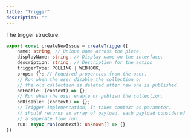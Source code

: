 ```yaml
---
title: "Trigger"
description: ""
---
```


The trigger structure.

```typescript
export const createNewIssue = createTrigger({
    name: string, // Unique name across the piece.
    displayName: string, // Display name on the interface.
	description: string, // Description for the action
    triggerType: POLLING | WEBHOOK,
	props: {}; // Required properties from the user.
    // Run when the user disable the collection or
    // the old collection is deleted after new one is published.
	onEnable: (context) => {};
    // Run when the user enable or publish the collection.
	onDisable: (context) => {};
    // Trigger implementation, It takes context as parameter.
    // should returns an array of payload, each payload considered
    // a seperate flow run.
    run: async run(context): unknown[] => {}
})
```